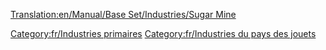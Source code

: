 [[Translation:en/Manual/Base Set/Industries/Sugar Mine]]

{{fr/Industries|image=en/SugarMine.png|nom=Mine de sucre
|climats=[[fr/Manual/Climat#Pays des jouets|Pays des jouets]]
|accepte=Rien
|produit=[[fr/Manual/Base Set/Cargos/Sucre|Sucre]]
|notes=Absent des autres [[fr/Manual/Climat|climats]].
}}

[[Category:fr/Industries primaires]]
[[Category:fr/Industries du pays des jouets]]